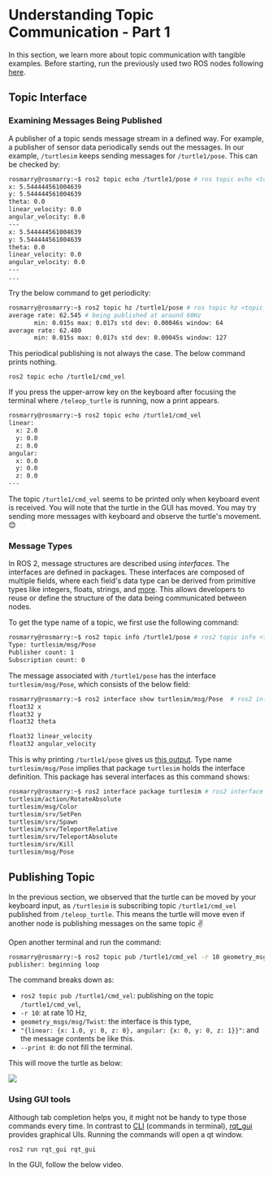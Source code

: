 
# Understanding Topic Communication - Part 1

In this section, we learn more about topic communication with tangible examples.
Before starting, run the previously used two ROS nodes following
[here](key-concepts#running-ros-applications-executable).

## Topic Interface

### Examining Messages Being Published

A publisher of a topic sends message stream in a defined way. For example, a
publisher of sensor data periodically sends out the messages. In our example,
`/turtlesim` keeps sending messages for `/turtle1/pose`. This can be checked by:

```sh filename="Printing out topic"
rosmarry@rosmarry:~$ ros2 topic echo /turtle1/pose # ros topic echo <topic_name>
x: 5.544444561004639
y: 5.544444561004639
theta: 0.0
linear_velocity: 0.0
angular_velocity: 0.0
---
x: 5.544444561004639
y: 5.544444561004639
theta: 0.0
linear_velocity: 0.0
angular_velocity: 0.0
---
...
```

Try the below command to get periodicity:

```sh filename="Checking Hz"
rosmarry@rosmarry:~$ ros2 topic hz /turtle1/pose # ros topic hz <topic_name>
average rate: 62.545 # being published at around 60Hz
       min: 0.015s max: 0.017s std dev: 0.00046s window: 64
average rate: 62.480
       min: 0.015s max: 0.017s std dev: 0.00045s window: 127
```

This periodical publishing is not always the case. The below command prints
nothing.

```
ros2 topic echo /turtle1/cmd_vel
```

If you press the upper-arrow key on the keyboard after focusing the terminal
where `/teleop_turtle` is running, now a print appears.

```sh filename="Terminal echo output"
rosmarry@rosmarry:~$ ros2 topic echo /turtle1/cmd_vel
linear:
  x: 2.0
  y: 0.0
  z: 0.0
angular:
  x: 0.0
  y: 0.0
  z: 0.0
---
```

The topic `/turtle1/cmd_vel` seems to be printed only when keyboard event is
received. You will note that the turtle in the GUI has moved. You may try
sending more messages with keyboard and observe the turtle's movement. 😊

### Message Types

In ROS 2, message structures are described using _interfaces_. The interfaces
are defined in packages. These interfaces are composed of multiple fields, where
each field's data type can be derived from primitive types like integers,
floats, strings, and
[more](https://docs.ros.org/en/foxy/Concepts/About-ROS-Interfaces.html#field-types).
This allows developers to reuse or define the structure of the data being
communicated between nodes.

To get the type name of a topic, we first use the following command:

```sh
rosmarry@rosmarry:~$ ros2 topic info /turtle1/pose # ros2 topic info <topic_name>
Type: turtlesim/msg/Pose
Publisher count: 1
Subscription count: 0
```

The message associated with `/turtle1/pose` has the interface
`turtlesim/msg/Pose`, which consists of the below field:

```sh
rosmarry@rosmarry:~$ ros2 interface show turtlesim/msg/Pose  # ros2 interface show <type_name>
float32 x
float32 y
float32 theta

float32 linear_velocity
float32 angular_velocity
```

This is why printing `/turtle1/pose` gives us
[this output](#examining-messages). Type name `turtlesim/msg/Pose` implies that
package `turtlesim` holds the interface definition. This package has several
interfaces as this command shows:

```sh filename="list of interfaces of turtlesim"
rosmarry@rosmarry:~$ ros2 interface package turtlesim # ros2 interface package <package_name>
turtlesim/action/RotateAbsolute
turtlesim/msg/Color
turtlesim/srv/SetPen
turtlesim/srv/Spawn
turtlesim/srv/TeleportRelative
turtlesim/srv/TeleportAbsolute
turtlesim/srv/Kill
turtlesim/msg/Pose
```

## Publishing Topic

In the previous section, we observed that the turtle can be moved by your
keyboard input, as `/turtlesim` is subscribing topic `/turtle1/cmd_vel`
published from `/teleop_turtle`. This means the turtle will move even if another
node is publishing messages on the same topic ✌️

Open another terminal and run the command:

```sh
rosmarry@rosmarry:~$ ros2 topic pub /turtle1/cmd_vel -r 10 geometry_msgs/msg/Twist "{linear: {x: 1.0, y: 0, z: 0}, angular: {x: 0, y: 0, z: 1}}" --print 0
publisher: beginning loop
```

The command breaks down as:

- `ros2 topic pub /turtle1/cmd_vel`: publishing on the topic `/turtle1/cmd_vel`,
- `-r 10`: at rate 10 Hz,
- `geometry_msgs/msg/Twist`: the interface is this type,
- `"{linear: {x: 1.0, y: 0, z: 0}, angular: {x: 0, y: 0, z: 1}}"`: and the
  message contents be like this.
- `--print 0`: do not fill the terminal.

This will move the turtle as below:

<Image
  src="/images/part1/turtle-circle.gif"
  width={300}
  height={300}
  className="my-3 mx-auto"
/>

### Using GUI tools

Although tab completion helps you, it might not be handy to type those commands
every time. In contrast to [CLI](https://github.com/ros2/ros2cli) (commands in
terminal), [rqt_gui](https://wiki.ros.org/rqt_gui) provides graphical UIs.
Running the commands will open a qt window.

```
ros2 run rqt_gui rqt_gui
```

In the GUI, follow the below video.

<div className="sm:px-5 my-10">
  <YouTube videoId="v8NPUW_6aR4" className="videoWrapper" />
</div>

<Comment />
